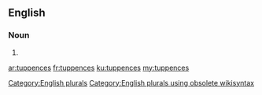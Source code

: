 ==English==

===Noun===
{{head|en}}

# {{plural of|tuppence}}

[[Category:English plurals]][[Category:English plurals using obsolete wikisyntax]]

[[ar:tuppences]]
[[fr:tuppences]]
[[ku:tuppences]]
[[my:tuppences]]